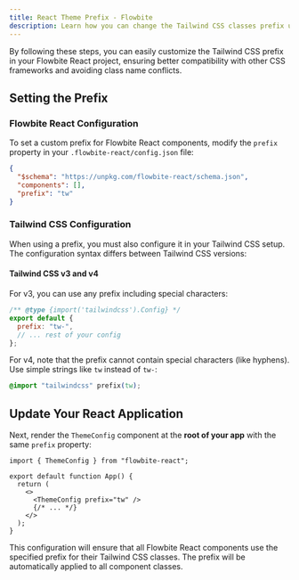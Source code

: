 ```yaml
---
title: React Theme Prefix - Flowbite
description: Learn how you can change the Tailwind CSS classes prefix used by the components in Flowbite React
---
```


By following these steps, you can easily customize the Tailwind CSS prefix in your Flowbite React project, ensuring better compatibility with other CSS frameworks and avoiding class name conflicts.

## Setting the Prefix

### Flowbite React Configuration

To set a custom prefix for Flowbite React components, modify the `prefix` property in your `.flowbite-react/config.json` file:

```json
{
  "$schema": "https://unpkg.com/flowbite-react/schema.json",
  "components": [],
  "prefix": "tw"
}
```

### Tailwind CSS Configuration

When using a prefix, you must also configure it in your Tailwind CSS setup. The configuration syntax differs between Tailwind CSS versions:

#### Tailwind CSS v3 and v4

For v3, you can use any prefix including special characters:

```js
/** @type {import('tailwindcss').Config} */
export default {
  prefix: "tw-",
  // ... rest of your config
};
```

For v4, note that the prefix cannot contain special characters (like hyphens). Use simple strings like `tw` instead of `tw-`:

```css
@import "tailwindcss" prefix(tw);
```

## Update Your React Application

Next, render the `ThemeConfig` component at the **root of your app** with the same `prefix` property:

```tsx {1,6}
import { ThemeConfig } from "flowbite-react";

export default function App() {
  return (
    <>
      <ThemeConfig prefix="tw" />
      {/* ... */}
    </>
  );
}
```

This configuration will ensure that all Flowbite React components use the specified prefix for their Tailwind CSS classes. The prefix will be automatically applied to all component classes.
